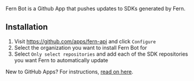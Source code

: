 Fern Bot is a Github App that pushes updates to SDKs generated by Fern.

## Installation

1. Visit https://github.com/apps/fern-api and click `Configure`
1. Select the organization you want to install Fern Bot for
1. Select `Only select repositories` and add each of the SDK repositories you want Fern to automatically update

New to GitHub Apps? For instructions, [read on here](https://docs.github.com/en/apps/using-github-apps/installing-a-github-app-from-github-marketplace-for-your-organizations).



